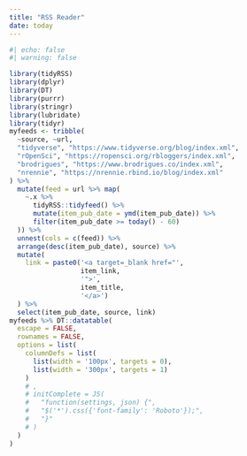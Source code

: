 ```yaml
---
title: "RSS Reader"
date: today
---
```


```r
#| echo: false
#| warning: false

library(tidyRSS)
library(dplyr)
library(DT)
library(purrr)
library(stringr)
library(lubridate)
library(tidyr)
myfeeds <- tribble(
  ~source, ~url,
  "tidyverse", "https://www.tidyverse.org/blog/index.xml",
  "rOpenSci", "https://ropensci.org/rbloggers/index.xml",
  "brodrigues", "https://www.brodrigues.co/index.xml",
  "nrennie", "https://nrennie.rbind.io/blog/index.xml"
) %>% 
  mutate(feed = url %>% map(
    ~.x %>% 
      tidyRSS::tidyfeed() %>% 
      mutate(item_pub_date = ymd(item_pub_date)) %>% 
      filter(item_pub_date >= today() - 60) 
  )) %>% 
  unnest(cols = c(feed)) %>% 
  arrange(desc(item_pub_date), source) %>% 
  mutate(
    link = paste0('<a target=_blank href="',
                  item_link,
                  '">', 
                  item_title, 
                  '</a>')
  ) %>% 
  select(item_pub_date, source, link)
myfeeds %>% DT::datatable(
  escape = FALSE,
  rownames = FALSE,
  options = list(
    columnDefs = list(
      list(width = '100px', targets = 0),
      list(width = '300px', targets = 1)
    )
    # ,
    # initComplete = JS(
    #   "function(settings, json) {",
    #   "$('*').css({'font-family': 'Roboto'});",
    #   "}"
    # )
  )
)
```